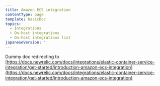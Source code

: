 ```yaml
---
title: Amazon ECS integration
contentType: page
template: basicDoc
topics:
  - Integrations
  - On-host integrations
  - On-host integrations list
japaneseVersion: ''
---
```


Dummy doc redirecting to [https://docs.newrelic.com/docs/integrations/elastic-container-service-integration/get-started/introduction-amazon-ecs-integration](https://docs.newrelic.com/docs/integrations/elastic-container-service-integration/get-started/introduction-amazon-ecs-integration)
